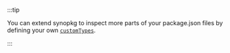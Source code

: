 :::tip

You can extend synopkg to inspect more parts of your package.json files by defining your own [`customTypes`](/synopkg/config/custom-types).

:::
